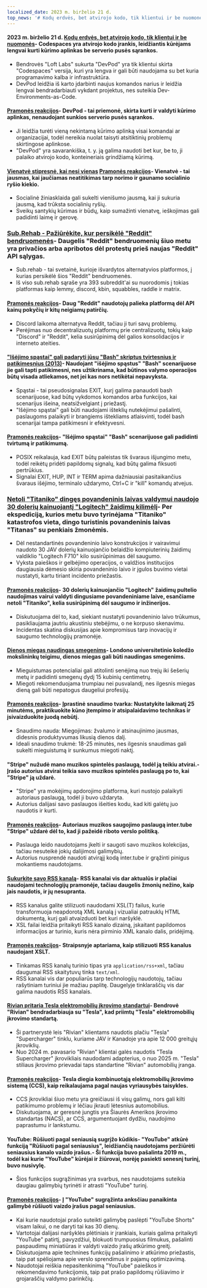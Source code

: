```yaml
---
localized_date: 2023 m. birželio 21 d.
top_news: '# Kodų erdvės, bet atvirojo kodo, tik klientui ir be nuomonės'
---
```




<CallToAction />

<Steps>

#### 2023 m. birželio 21 d. [Kodų erdvės, bet atvirojo kodo, tik klientui ir be nuomonės](https://devpod.sh/)- Codespaces yra atvirojo kodo įrankis, leidžiantis kūrėjams lengvai kurti kūrimo aplinkas be serverio pusės sąrankos.

- Bendrovės "Loft Labs" sukurta "DevPod" yra tik klientui skirta "Codespaces" versija, kuri yra lengva ir gali būti naudojama su bet kuria programavimo kalba ir infrastruktūra.
- DevPod leidžia iš karto įdarbinti naujus komandos narius ir leidžia lengvai bendradarbiauti vykdant projektus, nes suteikia Dev-Environments-as-Code.

#### [Pramonės reakcijos](http://news.ycombinator.com/item?id=36407477)- DevPod - tai priemonė, skirta kurti ir valdyti kūrimo aplinkas, nenaudojant sunkios serverio pusės sąrankos.

- Ji leidžia turėti vieną nekintamą kūrimo aplinką visai komandai ar organizacijai, todėl nereikia nuolat taisyti atsitiktinių problemų skirtingose aplinkose.
- "DevPod" yra savarankiška, t. y. ją galima naudoti bet kur, be to, ji palaiko atvirojo kodo, konteineriais grindžiamą kūrimą.

#### [Vienatvė stipresnė, kai nesi vienas](https://pubmed.ncbi.nlm.nih.gov/37293324/) [Pramonės reakcijos](http://news.ycombinator.com/item?id=36403280)- Vienatvė - tai jausmas, kai jaučiamas neatitikimas tarp norimo ir gaunamo socialinio ryšio kiekio.

- Socialinė žiniasklaida gali sukelti vienišumo jausmą, kai ji sukuria jausmą, kad trūksta socialinių ryšių.
- Sveikų santykių kūrimas ir būdų, kaip sumažinti vienatvę, ieškojimas gali padidinti laimę ir gerovę.

### [Sub.Rehab - Pažiūrėkite, kur persikėlė "Reddit" bendruomenės](https://sub.rehab/)- Daugelis "Reddit" bendruomenių šiuo metu yra privačios arba apribotos dėl protestų prieš naujas "Reddit" API sąlygas.

- Sub.rehab - tai svetainė, kurioje išvardytos alternatyvios platformos, į kurias persikėlė šios "Reddit" bendruomenės.
- Iš viso sub.rehab sąraše yra 393 subreddit'ai su nuorodomis į tokias platformas kaip lemmy, discord, kbin, squabbles, raddle ir matrix.

#### [Pramonės reakcijos](http://news.ycombinator.com/item?id=36401999)- Daug "Reddit" naudotojų palieka platformą dėl API kainų pokyčių ir kitų neigiamų patirčių.

- Discord laikoma alternatyva Reddit, tačiau ji turi savų problemų.
- Perėjimas nuo decentralizuotų platformų prie centralizuotų, tokių kaip "Discord" ir "Reddit", kelia susirūpinimą dėl galios konsolidacijos ir interneto ateities.

#### ["Išėjimo spąstai" gali padaryti jūsų "Bash" skriptus tvirtesnius ir patikimesnius (2013)](http://redsymbol.net/articles/bash-exit-traps/)- Naudojant "išėjimo spąstus" "Bash" scenarijuose jie gali tapti patikimesni, nes užtikrinama, kad būtinos valymo operacijos būtų visada atliekamos, net jei kas nors netikėtai nepavyksta.

- Spąstai - tai pseudosignalas EXIT, kurį galima panaudoti bash scenarijuose, kad būtų vykdomos komandos arba funkcijos, kai scenarijus išeina, neatsižvelgiant į priežastį.
- "Išėjimo spąstai" gali būti naudojami išteklių nutekėjimui pašalinti, paslaugoms palaikyti ir brangiems ištekliams atlaisvinti, todėl bash scenarijai tampa patikimesni ir efektyvesni.

#### [Pramonės reakcijos](http://news.ycombinator.com/item?id=36400465)- "Išėjimo spąstai" "Bash" scenarijuose gali padidinti tvirtumą ir patikimumą.

- POSIX reikalauja, kad EXIT būtų paleistas tik švaraus išjungimo metu, todėl reikėtų pridėti papildomų signalų, kad būtų galima fiksuoti pertrūkius.
- Signalai EXIT, HUP, INT ir TERM apima dažniausiai pasitaikančius švaraus išėjimo, terminalo uždarymo, Ctrl+C ir "kill" komandų atvejus.

### [Netoli "Titaniko" dingęs povandeninis laivas valdymui naudojo 30 dolerių kainuojantį "Logitech" žaidimų kilimėlį](https://arstechnica.com/gaming/2023/06/submarine-missing-near-titanic-used-a-30-logitech-gamepad-for-steering/)- Per ekspediciją, kurios metu buvo tyrinėjama "Titaniko" katastrofos vieta, dingo turistinis povandeninis laivas "Titanas" su penkiais žmonėmis.

- Dėl nestandartinės povandeninio laivo konstrukcijos ir vairavimui naudoto 30 JAV dolerių kainuojančio belaidžio kompiuterinių žaidimų valdiklio "Logitech F710" kilo susirūpinimas dėl saugumo.
- Vyksta paieškos ir gelbėjimo operacijos, o valdžios institucijos daugiausia dėmesio skiria povandeninio laivo ir įgulos buvimo vietai nustatyti, kartu tiriant incidento priežastis.

#### [Pramonės reakcijos](http://news.ycombinator.com/item?id=36407781)- 30 dolerių kainuojančio "Logitech" žaidimų pultelio naudojimas vairui valdyti dingusiame povandeniniame laive, esančiame netoli "Titaniko", kelia susirūpinimą dėl saugumo ir inžinerijos.

- Diskutuojama dėl to, kad, siekiant nustatyti povandeninio laivo trūkumus, pasikliaujama jautriu akustiniu stebėjimu, o ne korpuso skenavimu.
- Incidentas skatina diskusijas apie kompromisus tarp inovacijų ir saugumo technologijų pramonėje.

#### [Dienos miegas naudingas smegenims](https://www.bbc.com/news/health-65950168)- Londono universitetinio koledžo mokslininkų teigimu, dienos miegas gali būti naudingas smegenims.

- Mieguistumas potencialiai gali atitolinti senėjimą nuo trejų iki šešerių metų ir padidinti smegenų dydį 15 kubinių centimetrų.
- Miegoti rekomenduojama trumpiau nei pusvalandį, nes ilgesnis miegas dieną gali būti nepatogus daugeliui profesijų.

#### [Pramonės reakcijos](http://news.ycombinator.com/item?id=36399503)- Įprastinė snaudimo tvarka: Nustatykite laikmatį 25 minutėms, praktikuokite kūno įtempimo ir atsipalaidavimo technikas ir įsivaizduokite juodą nebūtį.

- Snaudimo nauda: Miegojimas: žvalumo ir atsinaujinimo jausmas, didesnis produktyvumas likusią dienos dalį.
- Ideali snaudimo trukmė: 18-25 minutės, nes ilgesnis snaudimas gali sukelti mieguistumą ir sunkumus miegoti naktį.

#### "Stripe" nužudė mano muzikos spintelės paslaugą, todėl ją teikiu atvirai.- Įrašo autorius atvirai teikia savo muzikos spintelės paslaugą po to, kai "Stripe" ją uždarė.

- "Stripe" yra mokėjimų apdorojimo platforma, kuri nustojo palaikyti autoriaus paslaugą, todėl ji buvo uždaryta.
- Autorius dalijasi savo paslaugos išeities kodu, kad kiti galėtų juo naudotis ir kurti.

#### [Pramonės reakcijos](http://news.ycombinator.com/item?id=36403607)- Autoriaus muzikos saugojimo paslaugą inter.tube "Stripe" uždarė dėl to, kad ji pažeidė riboto verslo politiką.

- Paslauga leido naudotojams įkelti ir saugoti savo muzikos kolekcijas, tačiau nesuteikė jokių dalijimosi galimybių.
- Autorius nusprendė naudoti atvirąjį kodą inter.tube ir grąžinti pinigus mokantiems naudotojams.

#### [Sukurkite savo RSS kanalą](https://darekkay.com/blog/rss-styling/)- RSS kanalai vis dar aktualūs ir plačiai naudojami technologijų pramonėje, tačiau daugelis žmonių nežino, kaip jais naudotis, ir jų nesupranta.

- RSS kanalus galite stilizuoti naudodami XSL(T) failus, kurie transformuoja neapdorotą XML kanalą į vizualiai patrauklų HTML dokumentą, kurį gali atvaizduoti bet kuri naršyklė.
- XSL failai leidžia pritaikyti RSS kanalo dizainą, įskaitant papildomos informacijos ar turinio, kuris nėra pirminio XML kanalo dalis, pridėjimą.

#### [Pramonės reakcijos](http://news.ycombinator.com/item?id=36401854)- Straipsnyje aptariama, kaip stilizuoti RSS kanalus naudojant XSLT.

- Tinkamas RSS kanalų turinio tipas yra `application/rss+xml`, tačiau daugumai RSS skaitytuvų tinka `text/xml`.
- RSS kanalai vis dar populiarūs tarp technologijų naudotojų, tačiau rašytiniam turiniui jie mažiau paplitę. Daugelyje tinklaraščių vis dar galima naudotis RSS kanalais.

#### [Rivian pritaria Tesla elektromobilių įkrovimo standartui](https://ev-edition.com/2023/06/rivian-joins-forces-with-tesla-embracing-their-charging-standard-for-electric-vehicles/)- Bendrovė "Rivian" bendradarbiauja su "Tesla", kad priimtų "Tesla" elektromobilių įkrovimo standartą.

- Ši partnerystė leis "Rivian" klientams naudotis plačiu "Tesla" "Supercharger" tinklu, kuriame JAV ir Kanadoje yra apie 12 000 greitųjų įkroviklių.
- Nuo 2024 m. pavasario "Rivian" klientai galės naudotis "Tesla Supercharger" įkrovikliais naudodami adapterius, o nuo 2025 m. "Tesla" stiliaus įkrovimo prievadai taps standartine "Rivian" automobilių įranga.

#### [Pramonės reakcijos](http://news.ycombinator.com/item?id=36403494)- Tesla diegia kombinuotąją elektromobilių įkrovimo sistemą (CCS), kaip reikalaujama pagal naujas vyriausybės taisykles.

- CCS įkrovikliai šiuo metu yra greičiausi iš visų galimų, nors gali kilti patikimumo problemų ir lėčiau įkrauti lėtesnius automobilius.
- Diskutuojama, ar geresnė jungtis yra Šiaurės Amerikos įkrovimo standartas (NACS), ar CCS, argumentuojant dydžiu, naudojimo paprastumu ir lankstumu.

#### YouTube: Rūšiuoti pagal seniausią sugrįžo kūdikis- "YouTube" atkūrė funkciją "Rūšiuoti pagal seniausius", leidžiančią naudotojams peržiūrėti seniausius kanalo vaizdo įrašus.- Ši funkcija buvo pašalinta 2019 m., todėl kai kurie "YouTube" kūrėjai ir žiūrovai, norėję pasiekti senesnį turinį, buvo nusivylę.

- Šios funkcijos sugrąžinimas yra svarbus, nes naudotojams suteikia daugiau galimybių tyrinėti ir atrasti "YouTube" turinį.

#### [Pramonės reakcijos](http://news.ycombinator.com/item?id=36410777)- Į "YouTube" sugrąžinta anksčiau panaikinta galimybė rūšiuoti vaizdo įrašus pagal seniausius.

- Kai kurie naudotojai prašo suteikti galimybę paslėpti "YouTube Shorts" visam laikui, o ne daryti tai kas 30 dienų.
- Vartotojai dalijasi naršyklės plėtiniais ir įrankiais, kuriais galima pritaikyti "YouTube" patirtį, pavyzdžiui, blokuoti trumpuosius filmukus, pašalinti paspaudimų miniatiūras ir valdyti vaizdo įrašų atkūrimo greitį.
- Diskutuojama apie technines funkcijų pašalinimo ir atkūrimo priežastis, taip pat spėliojama apie verslo sprendimus ir pajamų optimizavimą.
- Naudotojai reiškia nepasitenkinimą "YouTube" paieškos ir rekomendavimo funkcijomis, taip pat prašo papildomų rūšiavimo ir grojaraščių valdymo parinkčių.

</Steps>
